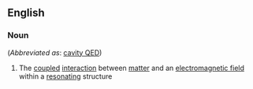 ==English==

===Noun===
{{en-noun|head=[[cavity]] [[quantum]] [[electrodynamics]]|-}} (''Abbreviated as'': [[cavity QED]])

#{{physics}} The [[coupled]] [[interaction]] between [[matter]] and an [[electromagnetic field]] within a [[resonating]] structure